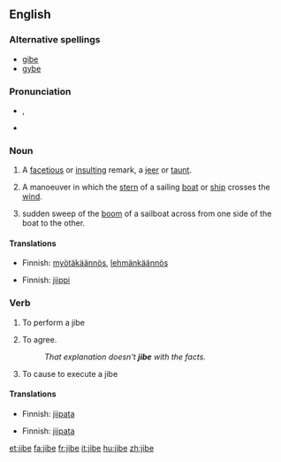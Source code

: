 {{wikipedia}}
==English==

===Alternative spellings===
* [[gibe]]
* [[gybe]]

===Pronunciation===
* {{a|UK}} {{IPA|/ˈdʒaɪb/}}, {{SAMPA|/"dZaIb/}}
* {{rhymes|aɪb}}

===Noun===
{{en-noun}}

# A [[facetious]] or [[insult]]ing remark, a [[jeer]] or [[taunt]].
# {{nautical}} A manoeuver in which the [[stern]] of a sailing [[boat]] or [[ship]] crosses the [[wind]].
# {{nautical}} sudden sweep of the [[boom]] of a sailboat across from one side of the boat to the other.

====Translations====
{{trans-top|sailing manoeuver}}
* Finnish: [[myötäkäännös]], [[lehmänkäännös]]
{{trans-mid}}
{{trans-bottom}}

{{trans-top|sudden sweep of a boom of a sailboat}}
* Finnish: [[jiippi]]
{{trans-mid}}
{{trans-bottom}}

===Verb===
{{en-verb|jib|es}}

# {{intransitive|nautical}} To perform a jibe
# {{intransitive}} To agree.
#: ''That explanation doesn't '''jibe''' with the facts.''
# {{transitive|nautical}} To cause to execute a jibe

====Translations====
{{trans-top|to perform a jibe}}
* Finnish: [[jiipata]]
{{trans-mid}}
{{trans-bottom}}

{{trans-top|agree}}
{{trans-mid}}
{{trans-bottom}}

{{trans-top|to cause to execute a jibe}}
* Finnish: [[jiipata]]
{{trans-mid}}
{{trans-bottom}}

[[et:jibe]]
[[fa:jibe]]
[[fr:jibe]]
[[it:jibe]]
[[hu:jibe]]
[[zh:jibe]]